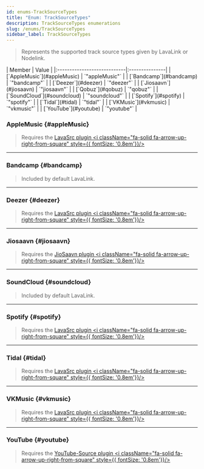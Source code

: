 ```yaml
---
id: enums-TrackSourceTypes
title: "Enum: TrackSourceTypes"
description: TrackSourceTypes enumerations
slug: /enums/TrackSourceTypes
sidebar_label: TrackSourceTypes
---
```



> Represents the supported track source types given by LavaLink or Nodelink.

<Tabs>
  <TabItem value="members" label="Enumeration Members" default>
  | Member                      | Value          |
  |:----------------------------|:---------------|
  | [`AppleMusic`](#appleMusic) | `"appleMusic"` |
  | [`Bandcamp`](#bandcamp)     | `"bandcamp"`   |
  | [`Deezer`](#deezer)         | `"deezer"`     |
  | [`Jiosaavn`](#jiosaavn)     | `"jiosaavn"`   |
  | [`Qobuz`](#qobuz)           | `"qobuz"`      |
  | [`SoundCloud`](#soundcloud) | `"soundcloud"` |
  | [`Spotify`](#spotify)       | `"spotify"`    |
  | [`Tidal`](#tidal)           | `"tidal"`      |
  | [`VKMusic`](#vkmusic)       | `"vkmusic"`    |
  | [`YouTube`](#youtube)       | `"youtube"`    |
  </TabItem>
</Tabs>

### AppleMusic {#appleMusic}

> Requires the [LavaSrc plugin <i className="fa-solid fa-arrow-up-right-from-square" style={{ fontSize: '0.8em'}}/>](https://github.com/topi314/LavaSrc)

---

### Bandcamp {#bandcamp}

> Included by default LavaLink.
---

### Deezer {#deezer}

> Requires the [LavaSrc plugin <i className="fa-solid fa-arrow-up-right-from-square" style={{ fontSize: '0.8em'}}/>](https://github.com/topi314/LavaSrc)

---

### Jiosaavn {#jiosaavn}

> Requires the [JioSaavn plugin <i className="fa-solid fa-arrow-up-right-from-square" style={{ fontSize: '0.8em'}}/>](https://github.com/appujet/jiosaavn-plugin)

---

### SoundCloud {#soundcloud}

> Included by default LavaLink.
---

### Spotify {#spotify}

> Requires the [LavaSrc plugin <i className="fa-solid fa-arrow-up-right-from-square" style={{ fontSize: '0.8em'}}/>](https://github.com/topi314/LavaSrc)

---

### Tidal {#tidal}

> Requires the [LavaSrc plugin <i className="fa-solid fa-arrow-up-right-from-square" style={{ fontSize: '0.8em'}}/>](https://github.com/topi314/LavaSrc)
---

### VKMusic {#vkmusic}

> Requires the [LavaSrc plugin <i className="fa-solid fa-arrow-up-right-from-square" style={{ fontSize: '0.8em'}}/>](https://github.com/topi314/LavaSrc)

---

### YouTube {#youtube}

> Requires the [YouTube-Source plugin <i className="fa-solid fa-arrow-up-right-from-square" style={{ fontSize: '0.8em'}}/>](https://github.com/lavalink-devs/youtube-source)
